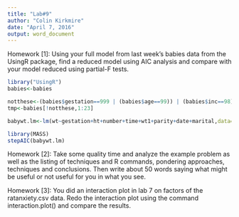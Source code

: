 ```yaml
---
title: "Lab#9"
author: "Colin Kirkmire"
date: "April 7, 2016"
output: word_document
---
```


Homework [1]: Using your full model from last week's babies data from the UsingR package, find a reduced model using AIC analysis and compare with your model reduced using partial-F tests.

```r
library("UsingR")
babies<-babies

notthese<-(babies$gestation==999 | (babies$age==99)) | (babies$inc==98)
tmp<-babies[!notthese,1:23]

babywt.lm<-lm(wt~gestation+ht+number+time+wt1+parity+date+marital,data=tmp)

library(MASS)
stepAIC(babywt.lm)
```

Homework [2]: Take some quality time and analyze the example problem as well as the listing of techniques and R commands, pondering approaches, techniques and conclusions. Then write about 50 words saying what might be useful or not useful for
you in what you see.

Homework [3]: You did an interaction plot in lab 7 on factors of the ratanxiety.csv data. Redo the interaction plot using the command interaction.plot() and
compare the results.